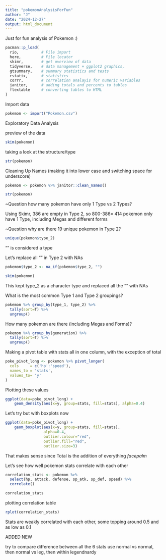 ```yaml
---
title: "pokemonAnalysisForFun"
author: "J"
date: "2024-12-27"
output: html_document
---
```


Just for fun analysis of Pokemon :)

```r
pacman::p_load(
  rio,          # File import
  here,         # File locator
  skimr,        # get overview of data
  tidyverse,    # data management + ggplot2 graphics, 
  gtsummary,    # summary statistics and tests
  rstatix,      # statistics
  corrr,        # correlation analayis for numeric variables
  janitor,      # adding totals and percents to tables
  flextable     # converting tables to HTML
)
```

Import data

```r
pokemon <- import("Pokemon.csv")
```

Exploratory Data Analysis

preview of the data
```r
skim(pokemon)
```

taking a look at the structure/type
```r
str(pokemon)
```

Cleaning Up Names (making it into lower case and switching space for underscore)

```r
pokemon <- pokemon %>% janitor::clean_names()

str(pokemon)
```

~Question how many pokemon have only 1 Type vs 2 Types?

Using Skimr, 386 are empty in Type 2, so 800-386= 414 pokemon only have 1 Type, including Megas and 
different forms

~Question why are there 19 unique pokemon in Type 2?

```r
unique(pokemon$type_2)
```
"" is considered a type

Let's replace all "" in Type 2 with NAs

```r
pokemon$type_2 <- na_if(pokemon$type_2, "")

skim(pokemon)
```
This kept type_2 as a character type and replaced all the "" with NAs

What is the most common Type 1 and Type 2 groupings?

```r
pokemon %>% group_by(type_1, type_2) %>% 
  tally(sort=T) %>% 
  ungroup()
```

How many pokemon are there (including Megas and Forms)?
```r
pokemon %>% group_by(generation) %>% 
  tally(sort=T) %>% 
  ungroup()
```

Making a pivot table with stats all in one column, with the exception of total
```r
poke_pivot_long <- pokemon %>% pivot_longer(
  cols     = c('hp':'speed'),
  names_to = 'stats',
  values_to= 'y'
)

```

Plotting these values
```r
ggplot(data=poke_pivot_long) +
    geom_density(aes(x=y, group=stats, fill=stats), alpha=0.4)
```

Let's try but with boxplots now

```r
ggplot(data=poke_pivot_long) +
    geom_boxplot(aes(x=y, group=stats, fill=stats), 
                 alpha=0.4, 
                 outlier.colour="red",
                 outlier.fill="red",
                 outlier.size=3)
```
That makes sense since Total is the addition of everything *facepalm*







Let's see how well pokemon stats correlate with each other

```r
correlation_stats <- pokemon %>% 
  select(hp, attack, defense, sp_atk, sp_def, speed) %>% 
  correlate()

correlation_stats
```

plotting correlation table
```r
rplot(correlation_stats)
```

Stats are weakly correlated with each other, some topping around 0.5 and as low as 0.1


ADDED NEW

try to compare difference between all the 6 stats
use normal vs normal, then normal vs leg, then within legendnardy



